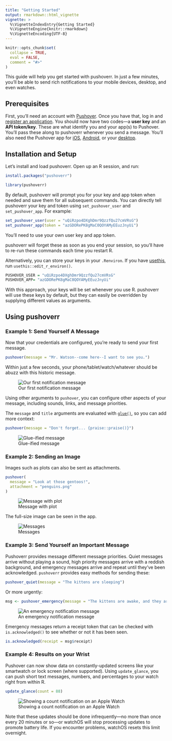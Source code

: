 ```yaml
---
title: "Getting Started"
output: rmarkdown::html_vignette
vignette: >
  %\VignetteIndexEntry{Getting Started}
  %\VignetteEngine{knitr::rmarkdown}
  %\VignetteEncoding{UTF-8}
---
```


```r
knitr::opts_chunk$set(
  collapse = TRUE,
  eval = FALSE,
  comment = "#>"
)
```

This guide will help you get started with pushoverr.
In just a few minutes, you'll be able to send rich notifications to your mobile devices, desktop, and even watches.

## Prerequisites

First, you'll need an account with [Pushover](https://pushover.net/).
Once you have that, log in and [register an application](https://pushover.net/apps/build).
You should now have two codes---a **user key** and an **API token/key**.
These are what identify you and your app(s) to Pushover.
You'll pass these along to pushoverr whenever you send a message.
You'll also need the Pushover app for [iOS](https://pushover.net/clients/ios), [Android](https://pushover.net/clients/android), or your [desktop](https://pushover.net/clients/desktop).


## Installation and Setup

Let's install and load pushoverr.
Open up an R session, and run:

```r
install.packages("pushoverr")

library(pushoverr)
```

By default, pushoverr will prompt you for your key and app token when needed and save them for all subsequent commands.
You can directly tell pushoverr your key and token using `set_pushover_user` and `set_pushover_app`.
For example:

```r
set_pushover_user(user = "uQiRzpo4DXghDmr9QzzfQu27cmVRsG")
set_pushover_app(token = "azGDORePK8gMaC0QOYAMyEEuzJnyUi")
```

You'll need to use your own user key and app token.

pushoverr will forget these as soon as you end your session, so you'll have to re-run these commands each time you restart R.

Alternatively, you can store your keys in your `.Renviron`.
If you have [usethis](https://usethis.r-lib.org/), run `usethis::edit_r_environ()`.

```r
PUSHOVER_USER = "uQiRzpo4DXghDmr9QzzfQu27cmVRsG"
PUSHOVER_APP= "azGDORePK8gMaC0QOYAMyEEuzJnyUi"
```
    
With this approach, your keys will be set whenever you use R.
pushoverr will use these keys by default, but they can easily be overridden by supplying different values as arguments.


## Using pushoverr

### Example 1: Send Yourself A Message

Now that your credentials are configured, you're ready to send your first message.

```r
pushover(message = "Mr. Watson--come here--I want to see you.")
```

Within just a few seconds, your phone/tablet/watch/whatever should be abuzz with this historic message.

![Our first notification message](getting_started-example_message1.png)

Using other arguments to `pushover`, you can configure other aspects of your message, including sounds, links, and message priorities.

The `message` and `title` arguments are evaluated with [`glue()`](https://glue.tidyverse.org/reference/glue.html), so you can add more context:

```r
pushover(message = "Don't forget... {praise::praise()}")
```

![Glue-ified message](getting_started-example_message3.png)


### Example 2: Sending an Image

Images such as plots can also be sent as attachments.

```r
pushover(
  message = "Look at those gentoos!",
  attachment = "penguins.png"
)
```

![Message with plot](getting_started-example_message_plot.png)

The full-size image can be seen in the app.

![Messages](getting_started-messages.png)


### Example 3: Send Yourself an Important Message

Pushoverr provides message different message priorities.
Quiet messages arrive without playing a sound, high priority messages arrive with a reddish background, and emergency messages arrive and repeat until they've been acknowledged.
`pushoverr` provides easy methods for sending these:

```r
pushover_quiet(message = "The kittens are sleeping")
```

Or more urgently:

```r
msg <- pushover_emergency(message = "The kittens are awake, and they are ANGRY!")
```

![An emergency notification message](getting_started-example_message2.png)

Emergency messages return a receipt token that can be checked with `is.acknowledged()` to see whether or not it has been seen.

```r
is.acknowledged(receipt = msg$receipt)
```


### Example 4: Results on your Wrist

Pushover can now show data on constantly-updated screens like your smartwatch or lock screen (where supported).
Using `update_glance`, you can push short text messages, numbers, and percentages to your watch right from within R.

```r
update_glance(count = 88)
```

![Showing a count notification on an Apple Watch](getting_started-watch1.png)

Note that these updates should be done infrequently---no more than once every 20 minutes or so---or watchOS will stop processing updates to promote battery life.
If you encounter problems, watchOS resets this limit overnight.
